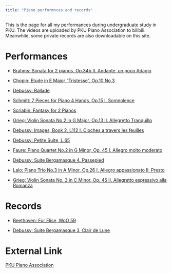 ```yaml
---
title: "Piano performnces and records"
---
```



This is the page for all my performances during undergraduate study in PKU. The videos are uploaded by PKU Piano Association to bilibili. Meanwhile, some private records are also downloadable on this site.

# Performances
* [Brahms: Sonata for 2 pianos, Op.34b\ II. Andante, un poco Adagio](https://www.bilibili.com/video/BV1q4411L7wH?p=2)

* [Chopin: Etude in E Major "Tristesse", Op.10 No.3](https://www.bilibili.com/video/BV1aJ411672b?p=4)

* [Debussy: Ballade](https://www.bilibili.com/video/BV19e411p7qs?p=6)

* [Schmitt: 7 Pieces for Piano 4 Hands, Op.15\ I. Somnolence](https://www.bilibili.com/video/BV19e411p7qs?p=19)

* [Scriabin: Fantasy for 2 Pianos](https://www.bilibili.com/video/BV1qp4y1e7Kt?p=6)

* [Grieg: Violin Sonata No.2 in G Major, Op.13\ II. Allegretto Tranquillo](https://www.bilibili.com/video/BV1mv41147e2?p=5)

* [Debussy: Images, Book 2, L112\ I. Cloches a travers les feuilles](https://www.bilibili.com/video/BV1qf4y167vJ?p=15)

* [Debussy: Petite Suite, L.65](https://www.bilibili.com/video/BV1E54y1p7EL?p=6)

* [Faure: Piano Quartet No.2 in G Minor, Op. 45\ I. Allegro molto moderato](https://www.bilibili.com/video/BV1RZ4y1972Z?p=14)

* [Debussy: Suite Bergamasque\ 4. Passepied](https://www.bilibili.com/video/BV1tv4y1c7o8)

* [Lalo: Piano Trio No.3 in A Minor, Op.26\ I. Allegro appassionato\ II. Presto](https://www.bilibili.com/video/BV1yB4y157rw)

* [Grieg: Violin Sonata No. 3 in C Minor, Op. 45\ II. Allegretto espressivo alla Romanza](https://www.bilibili.com/video/BV1dd4y1A7b3)


# Records
* [Beethoven: Fur Elise, WoO 59](music_records/for_elise.mp3)

* [Debussy: Suite Bergamasque\ 3. Clair de Lune](music_records/clair_de_lune.mp3)

# External Link
[PKU Piano Association](https://space.bilibili.com/431443026/)


